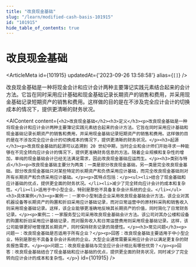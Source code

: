 ```yaml
---
title: "改良现金基础"
slug: "/learn/modified-cash-basis-101915"
id: "101915"
hide_table_of_contents: true
---
```



# 改良现金基础

<ArticleMeta id={101915} updatedAt={'2023-09-26 13:58:58'} alias={`[]`} />
<div className='border-solid border-b border-t-0 my-4 border-[var(--ifm-color-gray-300)]' />

改良现金基础是一种将现金会计和应计会计两种主要簿记实践元素结合起来的会计方法。它旨在同时采用应计基础和现金基础记录长期资产的销售和费用，并采用现金基础记录短期资产的销售和费用。这样做的目的是在不涉及完全应计会计的切换成本的情况下，提供更清晰的财务状况。

<AIContent content={`<h2>改良现金基础</h2><h3>定义</h3><p>改良现金基础是一种将现金会计和应计会计两种主要簿记实践元素结合起来的会计方法。它旨在同时采用应计基础和现金基础记录长期资产的销售和费用，并采用现金基础记录短期资产的销售和费用。这样做的目的是在不涉及完全应计会计的切换成本的情况下，提供更清晰的财务状况。</p><h3>起源</h3><p>改良现金基础的起源可以追溯到 20 世纪中期，当时企业和会计师们开始寻求一种能够在不完全转向应计会计的情况下，提供更准确财务信息的方法。随着企业规模和复杂性的增加，单纯的现金基础会计已经无法满足需求，因此改良现金基础应运而生。</p><h3>类别与特点</h3><p>改良现金基础主要分为两类：一类是部分改良现金基础，另一类是完全改良现金基础。部分改良现金基础只对某些特定的长期资产和负债采用应计基础，而完全改良现金基础则对所有长期资产和负债采用应计基础。</p><p>其特点包括：</p><ul><li>结合了现金基础和应计基础的优点，提供更全面的财务状况。</li><li>减少了完全转向应计会计的成本和复杂性。</li><li>适用于中小型企业，特别是那些不具备复杂会计系统的企业。</li></ul><h3>具体案例</h3><p>案例一：一家中小型制造企业采用改良现金基础会计方法。该企业对其机器设备等长期资产的购置和折旧采用应计基础记录，而对日常运营中的原材料采购和销售收入则采用现金基础记录。这样，该企业能够更准确地反映其长期资产的价值，同时简化了日常财务记录。</p><p>案例二：一家服务型公司采用改良现金基础会计方法。该公司对其办公楼和设备的购置和折旧采用应计基础记录，而对服务收入和日常运营费用则采用现金基础记录。这样，该公司能够更好地管理其长期资产，同时保持财务记录的简便性。</p><h3>常见问题</h3><p>问题一：改良现金基础是否适用于所有企业？</p><p>回答：改良现金基础主要适用于中小型企业，特别是那些不具备复杂会计系统的企业。大型企业通常需要采用应计会计以满足更复杂的财务报告需求。</p><p>问题二：改良现金基础与完全应计会计相比有哪些优势？</p><p>回答：改良现金基础结合了现金基础和应计基础的优点，提供更全面的财务状况，同时减少了完全转向应计会计的成本和复杂性。</p>`} id={101915} />
